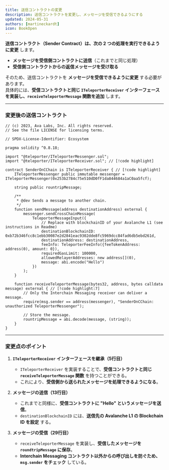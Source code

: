 ```yaml
---
title: 送信コントラクトの変更
description: 送信コントラクトを変更し、メッセージを受信できるようにする  
updated: 2024-05-31  
authors: [martineckardt]  
icon: BookOpen  
---
```


**送信コントラクト（Sender Contract）は、次の 2 つの処理を実行できるように変更** します。  

- **メッセージを受信側コントラクトに送信**（これまでと同じ処理）  
- **受信側コントラクトからの返信メッセージを受け取る**  

そのため、送信コントラクトを **メッセージを受信できるように変更** する必要があります。  
具体的には、**受信コントラクトと同じ `ITeleporterReceiver` インターフェースを実装し、`receiveTeleporterMessage` 関数を追加** します。  

---

### **変更後の送信コントラクト**

```solidity title="contracts/interchain-messaging/send-roundtrip/senderOnCChain.sol"
// (c) 2023, Ava Labs, Inc. All rights reserved.
// See the file LICENSE for licensing terms.

// SPDX-License-Identifier: Ecosystem

pragma solidity ^0.8.18;

import "@teleporter/ITeleporterMessenger.sol";
import "@teleporter/ITeleporterReceiver.sol"; // [!code highlight]

contract SenderOnCChain is ITeleporterReceiver { // [!code highlight]
    ITeleporterMessenger public immutable messenger = ITeleporterMessenger(0x253b2784c75e510dD0fF1da844684a1aC0aa5fcf);

    string public rountripMessage;

    /**
     * @dev Sends a message to another chain.
     */
    function sendMessage(address destinationAddress) external {
        messenger.sendCrossChainMessage(
            TeleporterMessageInput({
                // Replace with blockchainID of your Avalanche L1 (see instructions in Readme)
                destinationBlockchainID: 0xb72b346fcc8c1ebb30087e2d2841eac9302dde8fc5969dcc84fad6db5ebd261d,
                destinationAddress: destinationAddress,
                feeInfo: TeleporterFeeInfo({feeTokenAddress: address(0), amount: 0}),
                requiredGasLimit: 100000,
                allowedRelayerAddresses: new address[](0),
                message: abi.encode("Hello")
            })
        );
    }

    function receiveTeleporterMessage(bytes32, address, bytes calldata message) external { // [!code highlight:7]
        // Only the Interchain Messaging receiver can deliver a message.
        require(msg.sender == address(messenger), "SenderOnCChain: unauthorized TeleporterMessenger");

        // Store the message.
        rountripMessage = abi.decode(message, (string));
    }
}
```

---

### **変更点のポイント**

1. **`ITeleporterReceiver` インターフェースを継承（5行目）**  
   - `ITeleporterReceiver` を実装することで、**受信コントラクトと同じ `receiveTeleporterMessage` 関数** を持つことができる。  
   - これにより、**受信側から送られたメッセージを処理できるようになる**。  

2. **メッセージの送信（13行目）**  
   - これまでと同様に、**受信コントラクトに "Hello" というメッセージを送信**。  
   - `destinationBlockchainID` には、**送信先の Avalanche L1 の Blockchain ID を設定** する。  

3. **メッセージの受信（29行目）**  
   - `receiveTeleporterMessage` を実装し、**受信したメッセージを `roundtripMessage` に保存**。  
   - **Interchain Messaging コントラクト以外からの呼び出しを防ぐため、`msg.sender` をチェック** している。  